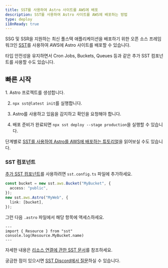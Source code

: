 ```yaml
---
title: SST를 사용하여 Astro 사이트를 AWS에 배포
description: SST를 사용하여 Astro 사이트를 AWS에 배포하는 방법
type: deploy
i18nReady: true
---
```


SSG 및 SSR을 지원하는 최신 풀스택 애플리케이션을 배포하기 위한 오픈 소스 프레임워크인 [SST](https://sst.dev)를 사용하여 AWS에 Astro 사이트를 배포할 수 있습니다.

타입 안전성을 유지하면서 Cron Jobs, Buckets, Queues 등과 같은 추가 SST 컴포넌트를 사용할 수도 있습니다.

## 빠른 시작

<Steps>
1. Astro 프로젝트를 생성합니다.

2. `npx sst@latest init`를 실행합니다.

3. Astro를 사용하고 있음을 감지하고 확인을 요청해야 합니다.

4. 배포 준비가 완료되면 `npx sst deploy --stage production`을 실행할 수 있습니다.
</Steps>

단계별로 [SST를 사용하여 Astro를 AWS에 배포하는 튜토리얼](https://sst.dev/docs/start/aws/astro)을 읽어보실 수도 있습니다.

### SST 컴포넌트

[추가 SST 컴포넌트](https://sst.dev/docs/)를 사용하려면 `sst.config.ts` 파일에 추가하세요.

```ts {1} {5} title="sst.config.ts"
const bucket = new sst.aws.Bucket("MyBucket", {
  access: "public",
});
new sst.aws.Astro("MyWeb", {
  link: [bucket],
});
```

그런 다음 `.astro` 파일에서 해당 항목에 액세스하세요.

```astro
---
import { Resource } from "sst"
console.log(Resource.MyBucket.name)
---
```

자세한 내용은 [리소스 연결에 관한 SST 문서](https://sst.dev/docs/linking)를 참조하세요.

궁금한 점이 있으시면 [SST Discord에서 질문](https://discord.gg/sst)하실 수 있습니다.
